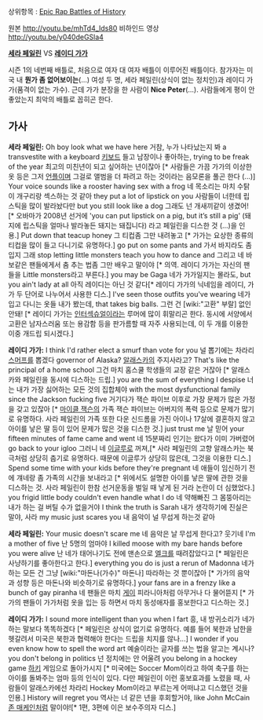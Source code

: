 상위항목 : [[Epic Rap Battles of History]]

{{{#!html
<object width="560" height="315"><param name="movie" value="http://www.youtube.com/v/mhTd4_Ids80?version=3&amp;hl=ko_KR"></param><param name="allowFullScreen" value="true"></param><param name="allowscriptaccess" value="always"></param><embed src="http://www.youtube.com/v/mhTd4_Ids80?version=3&amp;hl=ko_KR" type="application/x-shockwave-flash" width="560" height="315" allowscriptaccess="always" allowfullscreen="true"></embed></object>
}}}
원본 http://youtu.be/mhTd4_Ids80
비하인드 영상 http://youtu.be/y040deGSla4

'''[[세라 페일린]]''' VS '''[[레이디 가가]]'''

시즌 1의 네번째 배틀로, 처음으로 여자 대 여자 배틀이 이루어진 배틀이다. 참가자는 미국 내 '''뭔가 좀 없어보이는'''(...) 여성 두 명, 세라 페일린(상식이 없는 정치인)과 레이디 가가(품격이 없는 가수).
근데 가가 분장을 한 사람이 '''Nice Peter'''(...). 사람들에게 평이 안좋았는지 최악의 배틀로 꼽히곤 한다.

== 가사 ==

'''세라 페일린:'''
Oh boy look what we have here
거참, 누가 나타났는지 봐
a transvestite with a keyboard 
[[키보드]] 들고 남장이나 좋아하는,
trying to be freak of the year
최고의 미친년이 되고 싶어하는 년이잖아 [* 사람들은 가끔 가가의 이상한 옷 등은 그저 [[언플]]이며 그걸로 앨범을 더 파려고 하는 것이라는 음모론을 풀곤 한다 (...)]
Your voice sounds like a rooster having sex with a frog
네 목소리는 마치 수탉이 개구리랑 섹스하는 것 같아
they put a lot of lipstick on you 
사람들이 너한테 립스틱을 많이 발라놨다만
but you still look like a dog
그래도 넌 개새끼같이 생겼어! [* 오바마가 2008년 선거에 'you can put lipstick on a pig, but it’s still a pig' (돼지에 립스틱을 얼마나 발라놓든 돼지는 돼집니다) 라고 페일린을 디스한 것 (...)을 인용.]
Put down that teacup honey 
그 티컵좀 그만 내려놓고 [* 가가는 요상한 종류의 티컵을 많이 들고 다니기로 유명하다.]
go put on some pants and
가서 바지라도 좀 입지 그래
stop letting little monsters teach you how to dance and
그리고 네 바보같은 팬들에게서 춤 추는 법좀 그만 배우고 말이야 [* 의역. 레이디 가가는 자신의 팬들을 Little monsters라고 부른다.]
you may be Gaga 
네가 가가일지는 몰라도,
but you ain't lady at all
아직 레이디는 아닌 것 같다[* 레이디 가가의 닉네임을 레이디, 가가 두 단어로 나누어서 사용한 디스.]
I've seen those outfits you've wearing 
네가 입고 다니는 옷들 내가 봤는데,
that takes big balls.
그런 건 [wiki:"고환" 부랄] 없인 안돼! [* 레이디 가가는 [[인터섹슈얼]]이라는 루머에 많이 휘말리곤 한다. 동시에 서양에서 고환은 남자스러움 또는 용감함 등을 판가름할 때 자주 사용되는데, 이 두 개를 이용한 이중 개드립 되시겠다.]


'''레이디 가가:'''
I think I'd rather elect a smurf than vote for you
널 뽑기에는 차라리 [[스머프]]를 뽑겠다
governor of Alaska? 
[[알래스카]]의 주지사라고?
That's like the principal of a home school
그건 마치 홈스쿨 학생들의 교장 같은 거잖아 [* 알래스카와 페일린을 동시에 디스하는 드립.]
you are the sum of everything I despise
너는 내가 가장 싫어하는 모든 것의 집합체야
with the most dysfunctional family 
since the Jackson fucking five
거기다가 잭슨 파이브 이후로 가장 문제가 많은 가정을 갖고 있잖아 [* [[마이클 잭슨]]의 가족 잭슨 파이브는 아버지의 폭력 등으로 문제가 많기로 유명하다. 사라 페일린의 가족 또한 다운 신드롬을 가진 아이나 17살에 결혼하지 않고 아이를 낳은 딸 등이 있어 문제가 많은 것을 디스한 것.]
just trust me 
날 믿어
your fifteen minutes of fame came and went
네 15분짜리 인기는 왔다가 이미 가버렸어
go back to your igloo 
그러니 네 [[이글루]]로 꺼져,[* 사라 페일린의 고향 알래스카는 북극처럼 상당히 춥기로 유명하다. 때문에 이글루가 상당히 많은데, 그것을 이용한 디스.]
Spend some time with your kids before they're pregnant
네 애들이 임신하기 전에 걔네랑 좀 가족의 시간을 보내라고 [* 위에서도 설명한 아이를 낳은 딸에 관한 것을 디스하는 것. 사라 페일린이 한참 선거운동을 벌일 때 낳게 된 거라 논란이 더 심했었다.]
you frigid little body couldn't even handle what I do
네 약해빠진 그 몸뚱아리는 내가 하는 걸 버틸 수가 없을거야
I think the truth is Sarah 
내가 생각하기에 진실은 말야, 사라
my music just scares you
내 음악이 널 무섭게 하는것 같아


'''세라 페일린:'''
Your music doesn't scare me 
네 음악은 날 무섭게 한다고? 웃기네
I'm a mother of five
난 5명의 엄마야
I killed moose with my bare hands before you were alive
난 네가 태어나기도 전에 맨손으로 [[엘크]]를 때려잡았다고 [* 페일린은 사냥하기를 좋아한다고 한다.]
everything you do is just a rerun of Madonna
네가 하는 모든 건 그냥 [wiki:"마돈나(가수)" 마돈나] 따라하는 것 뿐이잖아 [* 가가의 음악과 성향 등은 마돈나와 비슷하기로 유명하다.]
your fans are in a frenzy like a bunch of gay piranha
네 팬들은 마치 [[게이]] 피라니아처럼 아무거나 다 물어뜯지 [* 가가의 팬들이 가가처럼 옷을 입는 등 하면서 마치 동성애자를 홍보한다고 디스하는 것.]


'''레이디 가가:'''
I sound more intelligent than you when I fart
흥, 내 방귀소리가 네가 하는 말보다 똑똑하겠다 [* 페일린은 상식이 없기로 유명하다. 예를 들어 북한과 남한을 헷갈려서 미국은 북한과 협력해야 한다는 드립을 치지를 않나...]
I wonder if you even know how to spell the word art
예술이라는 글자를 쓰는 법을 알고는 계시나?
you don't belong in politics 
넌 정치에는 안 어울려
you belong in a hockey game
[[하키]] 게임으로 돌아가시지 [* 미국에는 Soccer Mom이라고 하여 축구를 하는 아이를 돌봐주는 엄마 등의 인식이 있다. 다만 페일린이 이런 홍보효과를 노렸을 때, 사람들이 알래스카에선 차라리 Hockey Mom이라고 부르는게 어떠냐고 디스했던 것을 인용.]
History will regret you 
역사는 너 같은 년을 후회할거야,
like John McCain
[[존 매케인]]처럼 말이야![* 1편, 3편에 이은 보수주의자 디스.]

